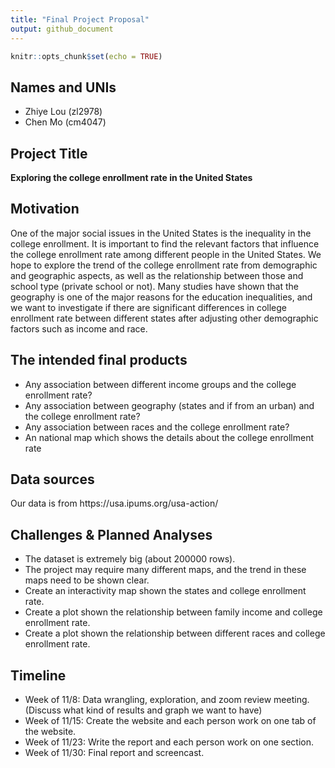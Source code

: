 ```yaml
---
title: "Final Project Proposal"
output: github_document
---
```

```r
knitr::opts_chunk$set(echo = TRUE)
```
## Names and UNIs
* Zhiye Lou (zl2978)  
* Chen Mo (cm4047)  

##  Project Title   
**Exploring the college enrollment rate in the United States**  

## Motivation  
One of the major social issues in the United States is the inequality in the college enrollment. It is important to find the relevant factors that influence the college enrollment rate among different people in the United States. We hope to explore the trend of the college enrollment rate from demographic and geographic aspects, as well as the relationship between those and school type (private school or not). Many studies have shown that the geography is one of the major reasons for the education inequalities, and we want to investigate if there are significant differences in college enrollment rate between different states after adjusting other demographic factors such as income and race.  

## The intended final products
* Any association between different income groups and the college enrollment rate?  
* Any association between geography (states and if from an urban) and the college enrollment rate?
* Any association between races and the college enrollment rate?  
* An national map which shows the details about the college enrollment rate  

## Data sources  
Our data is from https://usa.ipums.org/usa-action/ 

## Challenges & Planned Analyses  
* The dataset is extremely big (about 200000 rows).  
* The project may require many different maps, and the trend in these maps need to be shown clear.
* Create an interactivity map shown the states and college enrollment rate.
* Create a plot shown the relationship between family income and college enrollment rate.
* Create a plot shown the relationship between different races and college enrollment rate.  

## Timeline
* Week of 11/8: Data wrangling, exploration, and zoom review meeting. (Discuss what kind of results and graph we want to have)  
* Week of 11/15: Create the website and each person work on one tab of the website.  
* Week of 11/23: Write the report and each person work on one section.
* Week of 11/30: Final report and screencast.




